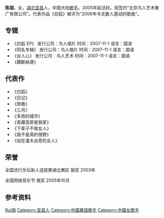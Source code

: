 {{Otheruses|other=名为陈瑞的其他人物|陈瑞}}
{{BLP unsourced|time=2021-10-30T09:28:07+00:00}}
'''陈瑞'''{{BD|1976年6月|catIdx=Chen陳}}，女，[[湖北|湖北]][[宜昌|宜昌]]人，中国大陆[[歌手|歌手]]。2005年起活跃。现签约“北京鸟人艺术推广有限公司”。代表作品《白狐》被评为“2006年令无数人感动的歌曲”。

== 专辑 ==
* 《白狐 EP》   发行公司：鸟人唱片    时间：2007-11-1      语言：国语
* 《同名专辑》  发行公司：鸟人唱片    时间：2007-11-1      语言：国语
* 《女人心》    发行公司：鸟人艺术    时间：2007-11-1      语言：国语
* 《藕斷絲連》

== 代表作 ==
* 《白狐》
* 《日记》
* 《雨巷》
* 《三月》
* 《多雨的城市》
* 《青藏高原是我家》
* 《下辈子不做女人》
* 《我不是真的很野》
* 《站在灌木丛旁的女人》

== 荣誉 ==
全国流行乐坛新人选拔赛湖北赛区 银奖 2003年

全国网络音乐节  银奖 2005年10月

== 参考资料 ==
{{reflist}}

{{Authority control}}

{{DEFAULTSORT:Chen陳}}
[[Category:陈姓|Rui瑞]]
[[Category:宜昌人|Category:宜昌人]]
[[Category:中國華語歌手|Category:中國華語歌手]]
[[Category:中國女歌手|Category:中國女歌手]]


{{Singer-stub}}
